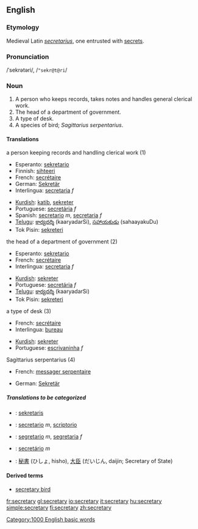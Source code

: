 ==English==

===Etymology===
Medieval Latin ''[[secretarius]]'', one entrusted with [[secret]]s.

===Pronunciation===
/ˈsekrətəri/, /<tt>"sekr@t@ri</tt>/

===Noun===
{{en-noun-reg-y|secretar|y}}

# A person who keeps records, takes notes and handles general clerical work.
# The head of a department of government.
# A type of desk.
# A species of bird; ''Sagittarius serpentarius''.

====Translations====
;a person keeping records and handling clerical work (1)
{{top}}
*Esperanto: [[sekretario]]
*Finnish: [[sihteeri]]
*French: [[secrétaire]]
*German: [[Sekretär]]
*Interlingua: [[secretaria]] ''f''
{{mid}}
*[[Kurdish]]: [[katib]], [[sekreter]]
*Portuguese: [[secretária]] ''f''
*Spanish: [[secretario]] ''m'', [[secretaria]] ''f''
*[[Telugu]]: [[కార్యదర్శి]] (kaaryadarSi), [[సహాయకుడు]] (sahaayakuDu)
*Tok Pisin: [[sekreteri]]
{{bottom}}

;the head of a department of government (2)
{{top}}
*Esperanto: [[sekretario]]
*French: [[secrétaire]]
*Interlingua: [[secretaria]] ''f''
{{mid}}
*[[Kurdish]]: [[sekreter]]
*Portuguese: [[secretária]] ''f''
*[[Telugu]]: [[కార్యదర్శి]] (kaaryadarSi)
*Tok Pisin: [[sekreteri]]
{{bottom}}

;a type of desk (3)
{{top}}
*French: [[secrétaire]]
*Interlingua: [[bureau]]
{{mid}}
*[[Kurdish]]: [[sekreter]]
*Portuguese: [[escrivaninha]] ''f''
{{bottom}}

;Sagittarius serpentarius (4)
{{top}}
*French: [[messager serpentaire]]
{{mid}}
*German: [[Sekretär]]
{{bottom}}

=====Translations to be categorized=====
{{checktrans}}
*{{ttbc|Indonesian}}: [[sekretaris]]
*{{ttbc|Interlingua}}: [[secretario]] ''m'', [[scriptorio]]
*{{ttbc|Italian}}: [[segretario]] ''m'', [[segretaria]] ''f''
*{{ttbc|Portuguese}}: [[secretário]] ''m''
*{{ttbc|Japanese}}: [[秘書]] (ひしょ, hisho), [[大臣]] (だいじん, daijin; Secretary of State)

====Derived terms====
*[[secretary bird]]

[[Category:1000 English basic words]]

[[fr:secretary]]
[[gl:secretary]]
[[io:secretary]]
[[it:secretary]]
[[hu:secretary]]
[[simple:secretary]]
[[fi:secretary]]
[[zh:secretary]]